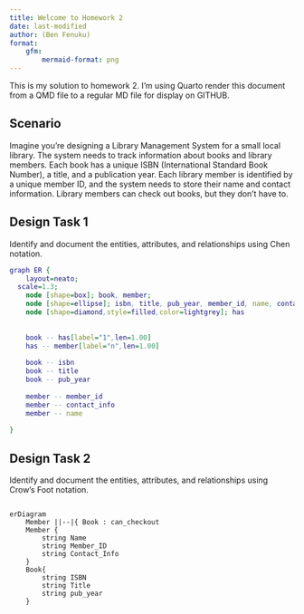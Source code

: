 ```yaml
---
title: Welcome to Homework 2
date: last-modified
author: (Ben Fenuku)
format:
    gfm:
        mermaid-format: png
---
```


This is my solution to homework 2. I'm using Quarto render this document from a QMD file to a regular
MD file for display on GITHUB.

## Scenario

Imagine you're designing a Library Management System for a small local library. The system needs to track information about books and library members. Each book has a unique ISBN (International Standard Book Number), a title, and a publication year. Each library member is identified by a unique member ID, and the system needs to store their name and contact information. Library members can check out books, but they don’t have to.

## Design Task 1

Identify and document the entities, attributes, and relationships using Chen notation.
 

```dot
graph ER {
    layout=neato;
  scale=1.3;
    node [shape=box]; book, member;
    node [shape=ellipse]; isbn, title, pub_year, member_id, name, contact_info  
    node [shape=diamond,style=filled,color=lightgrey]; has
    
    
    book -- has[label="1",len=1.00]
    has -- member[label="n",len=1.00]
    
    book -- isbn
    book -- title
    book -- pub_year
 
    member -- member_id
    member -- contact_info
    member -- name
    
}
```

## Design Task 2

Identify and document the entities, attributes, and relationships using Crow’s Foot notation.


::: {.column}
```mermaid
erDiagram
    Member ||--|{ Book : can_checkout
    Member {
        string Name
        string Member_ID
        string Contact_Info
    }
    Book{
        string ISBN
        string Title
        string pub_year
    }
```
:::

